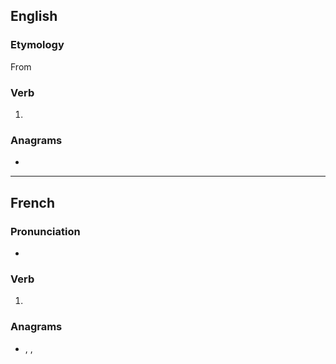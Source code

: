 {{also|polarisé}}
==English==

===Etymology===
From {{der|en|fr|polariser}}

===Verb===
{{en-verb}}

# {{standard spelling of|en|from=non-Oxford British spelling|polarize}}

===Anagrams===
* {{anagrams|en|a=aeiloprs|rape oils}}

----

==French==

===Pronunciation===
* {{fr-IPA|pos=v}}

===Verb===
{{head|fr|verb form}}

# {{inflection of|fr|polariser||1//3|s|pres|ind//sub|;|2|s|impr}}

===Anagrams===
* {{l|fr|ploieras}}, {{l|fr|polaires}}, {{l|fr|spoliera}}